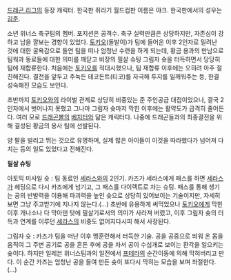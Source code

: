 [[드래곤 리그]]의 등장 캐릭터. 한국판 쥐라기 월드컵판 이름은 야크. 한국판에서의 성우는 [[김준]].

소년 위너스 축구팀의 멤버. 포지션은 공격수.
축구 실력만큼은 상당하지만, 자존심이 강하고 남을 깔보는 경향이 있었다.
[[토키오]](돌발이)가 팀에 들어온 이후 2인자로 밀려난 것에 대한 굴욕감으로 돌연 팀을 떠나 엄청난 수련을 하게 되는데, 황금 용과의 만남으로 팀웍과 동료들에 대한 의미를 깨닫고 비장의 필살 슈팅 그림자 슛을 터득하면서 당당히 팀에 재합류한다.
처음에는 [[토키오]]를 적대시했으나, 팀 재합류 이후에는 오히려 아주 절친해진다.
결전을 앞두고 주눅든 테코돈트(티코)를 자극해 투지를 일깨워주는 등, 한결 성숙해진 모습도 보인다.

초반까지 [[토키오]]와의 라이벌 관계로 상당히 비중있는 준 주인공급 대접이었으나, 결국 2인자에서 벗어나지 못했고 그나마 그림자 슛마저 막힌 이후에는 활약도가 급격히 줄어든다.
여러 모로 [[드래곤볼]]의 [[베지터]]와 닮은 캐릭터다.
나중에 드래곤들과의 최종결전을 위해 결성된 황금의 용사 팀에 선발된다.

양 팔을 벌리고 뛰는 것으로 유명하며, 실제 많은 아이들이 이것을 따라했다가 넘어져 다치는 등의 일도 있었다고 전해진다.

'''필살 슈팅'''

아토믹 미사일 슛 : 팀 동료인 [[세라스]]와의 2인기. 카즈가 세라스에게 패스를 하면 [[세라스]]가 헤딩으로 다시 카즈에게 넘기고, 그 패스를 다이렉트로 차는 슈팅. 패스를 통해 생기는 공의 반발력을 이용해 파괴력을 높인 슛으로 상당히 있어보이는 기술이지만, 자세히 보면 그냥 주고받기에 지나지 않는다.(…)
초반에 유용하게 써먹었으나 [[토키오]]에게 막힌 이후 개나소나 다 막아댄 탓에 필살기로서의 의미가 사라져 버렸고, 이후 그림자 슛의 터득과 연계를 이루던 [[세라스]]의 비중도 없어지다시피 해서 사장된다.

그림자 슛 : 카즈가 팀을 떠난 이후 맹훈련해서 터득한 기술. 공을 공중으로 띄워 온 몸을 움직여 그 주변 공기로 공을 흔든 후에 공을 차서 공이 수십개로 보이는 환각을 일으키는 슛이다. 하지만 일레븐 위너스팀과의 일전에서 [[프테라]]의 순간이동에 의해 막혀버리고 만다. 이 순간 카즈는 엄청난 공을 들여 만든 슛이 또다시 막히는 모습을 보며 좌절한다.(…)

